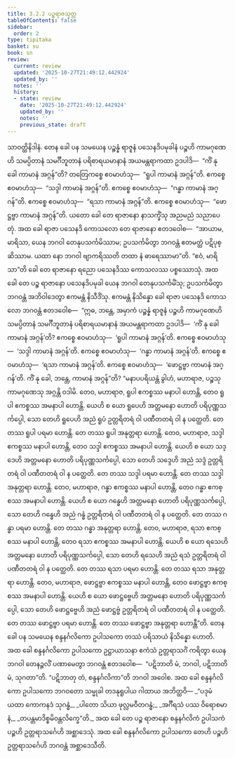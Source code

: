 ```yaml
---
title: 3.2.2 ပဉ္စရာဇသုတ္တ
tableOfContents: false
sidebar:
  order: 2
type: tipitaka
basket: su
book: sn
review:
  current: review
  updated: '2025-10-27T21:49:12.442924'
  updated_by: ''
  notes: ''
  history:
  - state: review
    date: '2025-10-27T21:49:12.442924'
    updated_by: ''
    notes: ''
    previous_state: draft
---
```



<ReviewStatus review={frontmatter.review} showDetails={true} />

<HypothesisAnnotation frontmatter={frontmatter} />

<DynamicBreadcrumb />

<Division number="123" book="sn" e="ch" v="18" p="298">

<Paragraph number="640" book="sn">
သာဝတ္ထိနိဒါနံ. တေန ခေါ ပန သမယေန ပဉ္စန္နံ ရာဇူနံ ပသေနဒိပမုခါနံ ပဉ္စဟိ ကာမဂုဏေဟိ သမပ္ပိတာနံ သမင်္ဂီဘူတာနံ ပရိစာရယမာနာနံ အယမန္တရာကထာ ဥဒပါဒိ—  “ကိံ နု ခေါ ကာမာနံ အဂ္ဂန်”တိ? တတြေကစ္စေ ဧဝမာဟံသု—  “ရူပါ ကာမာနံ အဂ္ဂန်”တိ. ဧကစ္စေ ဧဝမာဟံသု—  “သဒ္ဒါ ကာမာနံ အဂ္ဂန်”တိ. ဧကစ္စေ ဧဝမာဟံသု—  “ဂန္ဓာ ကာမာနံ အဂ္ဂန်”တိ. ဧကစ္စေ ဧဝမာဟံသု—  “ရသာ ကာမာနံ အဂ္ဂန်”တိ. ဧကစ္စေ ဧဝမာဟံသု—  “ဖောဋ္ဌဗ္ဗာ ကာမာနံ အဂ္ဂန်”တိ. ယတော ခေါ တေ ရာဇာနော နာသက္ခိံသု အညမညံ သညာပေတုံ.
</Paragraph>

<Paragraph number="641" book="sn">
အထ ခေါ ရာဇာ ပသေနဒိ ကောသလော တေ ရာဇာနော ဧတဒဝေါစ—  “အာယာမ, မာရိသာ, ယေန ဘဂဝါ တေနုပသင်္ကမိဿာမ; ဥပသင်္ကမိတွာ ဘဂဝန္တံ ဧတမတ္ထံ ပဋိပုစ္ဆိဿာမ. ယထာ နော ဘဂဝါ ဗျာကရိဿတိ တထာ နံ ဓာရေဿာမာ”တိ. “ဧဝံ, မာရိသာ”တိ ခေါ တေ ရာဇာနော ရညော ပသေနဒိဿ ကောသလဿ ပစ္စဿောသုံ.
</Paragraph>

<Paragraph number="642" book="sn">
အထ ခေါ တေ ပဉ္စ ရာဇာနော ပသေနဒိပမုခါ ယေန ဘဂဝါ တေနုပသင်္ကမိံသု; ဥပသင်္ကမိတွာ ဘဂဝန္တံ အဘိဝါဒေတွာ ဧကမန္တံ နိသီဒိံသု. ဧကမန္တံ နိသိန္နော ခေါ ရာဇာ ပသေနဒိ ကောသလော ဘဂဝန္တံ ဧတဒဝေါစ—  “ဣဓ, ဘန္တေ, အမှာကံ ပဉ္စန္နံ ရာဇူနံ ပဉ္စဟိ ကာမဂုဏေဟိ သမပ္ပိတာနံ သမင်္ဂီဘူတာနံ ပရိစာရယမာနာနံ အယမန္တရာကထာ ဥဒပါဒိ—  ‘ကိံ နု ခေါ ကာမာနံ အဂ္ဂန်’တိ? ဧကစ္စေ ဧဝမာဟံသု—  ‘ရူပါ ကာမာနံ အဂ္ဂန်’တိ. ဧကစ္စေ ဧဝမာဟံသု—  ‘သဒ္ဒါ ကာမာနံ အဂ္ဂန်’တိ. ဧကစ္စေ ဧဝမာဟံသု—  ‘ဂန္ဓာ ကာမာနံ အဂ္ဂန်’တိ. ဧကစ္စေ ဧဝမာဟံသု—  ‘ရသာ ကာမာနံ အဂ္ဂန်’တိ. ဧကစ္စေ ဧဝမာဟံသု—  ‘ဖောဋ္ဌဗ္ဗာ ကာမာနံ အဂ္ဂန်’တိ. ကိံ နု ခေါ, ဘန္တေ, ကာမာနံ အဂ္ဂန်”တိ?
</Paragraph>

<Paragraph number="643" book="sn">
“မနာပပရိယန္တံ ခွါဟံ, မဟာရာဇ, ပဉ္စသု ကာမဂုဏေသု အဂ္ဂန္တိ ဝဒါမိ. တေဝ, မဟာရာဇ, ရူပါ ဧကစ္စဿ မနာပါ ဟောန္တိ, တေဝ ရူပါ ဧကစ္စဿ အမနာပါ ဟောန္တိ. ယေဟိ စ ယော ရူပေဟိ အတ္တမနော ဟောတိ ပရိပုဏ္ဏသင်္ကပ္ပေါ, သော တေဟိ ရူပေဟိ အညံ ရူပံ ဥတ္တရိတရံ ဝါ ပဏီတတရံ ဝါ န ပတ္ထေတိ. တေ တဿ ရူပါ ပရမာ ဟောန္တိ. တေ တဿ ရူပါ အနုတ္တရာ ဟောန္တိ.
</Paragraph>

<Paragraph number="644" book="sn">
တေဝ, မဟာရာဇ, သဒ္ဒါ ဧကစ္စဿ မနာပါ ဟောန္တိ, တေဝ သဒ္ဒါ ဧကစ္စဿ အမနာပါ ဟောန္တိ. ယေဟိ စ ယော သဒ္ဒေဟိ အတ္တမနော ဟောတိ ပရိပုဏ္ဏသင်္ကပ္ပေါ, သော တေဟိ သဒ္ဒေဟိ အညံ သဒ္ဒံ ဥတ္တရိတရံ ဝါ ပဏီတတရံ ဝါ န ပတ္ထေတိ. တေ တဿ သဒ္ဒါ ပရမာ ဟောန္တိ. တေ တဿ သဒ္ဒါ အနုတ္တရာ ဟောန္တိ.
</Paragraph>

<Paragraph number="645" book="sn">
တေဝ, မဟာရာဇ, ဂန္ဓာ ဧကစ္စဿ မနာပါ ဟောန္တိ, တေဝ ဂန္ဓာ ဧကစ္စဿ အမနာပါ ဟောန္တိ. ယေဟိ စ ယော ဂန္ဓေဟိ အတ္တမနော ဟောတိ ပရိပုဏ္ဏသင်္ကပ္ပေါ, သော တေဟိ ဂန္ဓေဟိ အညံ ဂန္ဓံ ဥတ္တရိတရံ ဝါ ပဏီတတရံ ဝါ န ပတ္ထေတိ. တေ တဿ ဂန္ဓာ ပရမာ ဟောန္တိ. တေ တဿ ဂန္ဓာ အနုတ္တရာ ဟောန္တိ.
</Paragraph>

<Paragraph number="646" book="sn">
တေဝ, မဟာရာဇ, ရသာ ဧကစ္စဿ မနာပါ ဟောန္တိ, တေဝ ရသာ ဧကစ္စဿ အမနာပါ ဟောန္တိ. ယေဟိ စ ယော ရသေဟိ အတ္တမနော ဟောတိ ပရိပုဏ္ဏသင်္ကပ္ပေါ, သော တေဟိ ရသေဟိ အညံ ရသံ ဥတ္တရိတရံ ဝါ ပဏီတတရံ ဝါ န ပတ္ထေတိ. တေ တဿ ရသာ ပရမာ ဟောန္တိ. တေ တဿ ရသာ အနုတ္တရာ ဟောန္တိ.
</Paragraph>

<Paragraph number="647" book="sn">
တေဝ, မဟာရာဇ, ဖောဋ္ဌဗ္ဗာ ဧကစ္စဿ မနာပါ ဟောန္တိ, တေဝ ဖောဋ္ဌဗ္ဗာ ဧကစ္စဿ အမနာပါ ဟောန္တိ. ယေဟိ စ ယော ဖောဋ္ဌဗ္ဗေဟိ အတ္တမနော ဟောတိ ပရိပုဏ္ဏသင်္ကပ္ပေါ, သော တေဟိ ဖောဋ္ဌဗ္ဗေဟိ အညံ ဖောဋ္ဌဗ္ဗံ ဥတ္တရိတရံ ဝါ ပဏီတတရံ ဝါ န ပတ္ထေတိ. တေ တဿ ဖောဋ္ဌဗ္ဗာ ပရမာ ဟောန္တိ. တေ တဿ ဖောဋ္ဌဗ္ဗာ အနုတ္တရာ ဟောန္တီ”တိ.
</Paragraph>

<Paragraph number="648" book="sn">
တေန ခေါ ပန သမယေန စန္ဒနင်္ဂလိကော ဥပါသကော တဿံ ပရိသာယံ နိသိန္နော ဟောတိ. အထ ခေါ စန္ဒနင်္ဂလိကော ဥပါသကော ဥဋ္ဌာယာသနာ ဧကံသံ ဥတ္တရာသင်္ဂံ ကရိတွာ ယေန ဘဂဝါ တေနဉ္ဇလိံ ပဏာမေတွာ ဘဂဝန္တံ ဧတဒဝေါစ—  “ပဋိဘာတိ မံ, ဘဂဝါ, ပဋိဘာတိ မံ, သုဂတာ”တိ. “ပဋိဘာတု တံ, စန္ဒနင်္ဂလိကာ”တိ ဘဂဝါ အဝေါစ.
</Paragraph>

<Paragraph number="649" book="sn">
အထ ခေါ စန္ဒနင်္ဂလိကော ဥပါသကော ဘဂဝတော သမ္မုခါ တဒနုရူပါယ ဂါထာယ အဘိတ္ထဝိ—
</Paragraph>

<Paragraph number="650" type="verses" book="sn">
_“ပဒုမံ ယထာ ကောကနဒံ သုဂန္ဓံ,_  
_ပါတော သိယာ ဖုလ္လမဝီတဂန္ဓံ;_  
_အင်္ဂီရသံ ပဿ ဝိရောစမာနံ,_  
_တပန္တမာဒိစ္စမိဝန္တလိက္ခေ”တိ._  

</Paragraph>

<Paragraph number="651" book="sn">
အထ ခေါ တေ ပဉ္စ ရာဇာနော စန္ဒနင်္ဂလိကံ ဥပါသကံ ပဉ္စဟိ ဥတ္တရာသင်္ဂေဟိ အစ္ဆာဒေသုံ. အထ ခေါ စန္ဒနင်္ဂလိကော ဥပါသကော တေဟိ ပဉ္စဟိ ဥတ္တရာသင်္ဂေဟိ ဘဂဝန္တံ အစ္ဆာဒေသီတိ.
</Paragraph>
</Division>